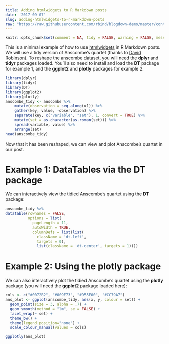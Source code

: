 ```yaml
---
title: Adding htmlwidgets to R Markdown posts
date: '2017-09-07'
slug: adding-htmlwidgets-to-r-markdown-posts
raw: "https://raw.githubusercontent.com/rbind/blogdown-demo/master/content/post/2017-09-07-adding-htmlwidgets-to-r-markdown-posts.Rmd"
---
```


```r
knitr::opts_chunk$set(comment = NA, tidy = FALSE, warning = FALSE, message = FALSE)
```

This is a minimal example of how to use [htmlwidgets](http://www.htmlwidgets.org/index.html) in R Markdown posts. We will use a tidy version of Anscombe's quartet (thanks to [David Robinson](https://rpubs.com/dgrtwo/tidy-anscombe)). To reshape the anscombe dataset, you will need the **dplyr** and **tidyr** packages loaded. You'll also need to install and load the **DT** package for example 1, and the **ggplot2** and **plotly** packages for example 2.

```r
library(dplyr)
library(tidyr)
library(DT)
library(ggplot2)
library(plotly)
anscombe_tidy <- anscombe %>%
    mutate(observation = seq_along(x1)) %>%
    gather(key, value, -observation) %>%
    separate(key, c("variable", "set"), 1, convert = TRUE) %>%
    mutate(set = as.character(as.roman(set))) %>%
    spread(variable, value) %>%
    arrange(set)
head(anscombe_tidy)
```

Now that it has been reshaped, we can view and plot Anscombe's quartet in our post.


# Example 1: DataTables via the **DT** package

We can interactively view the tidied Anscombe's quartet using the **DT** package:

```r
anscombe_tidy %>% 
datatable(rownames = FALSE, 
          options = list(
            pageLength = 11, 
            autoWidth = TRUE, 
            columnDefs = list(list(
              className = 'dt-left', 
              targets = 0),
              list(className = 'dt-center', targets = 1))))
```


# Example 2: Using the **plotly** package

We can also interactively plot the tidied Anscombe's quartet using the **plotly** package (you will need the **ggplot2** package loaded here):


```r
cols <- c("#0072B2", "#009E73", "#D55E00", "#CC79A7")
ans_plot <- ggplot(anscombe_tidy, aes(x, y, colour = set)) +
  geom_point(size = 3, alpha = .7) +
  geom_smooth(method = "lm", se = FALSE) + 
  facet_wrap(~ set) +
  theme_bw() +
  theme(legend.position="none") +
  scale_colour_manual(values = cols) 

ggplotly(ans_plot)
```